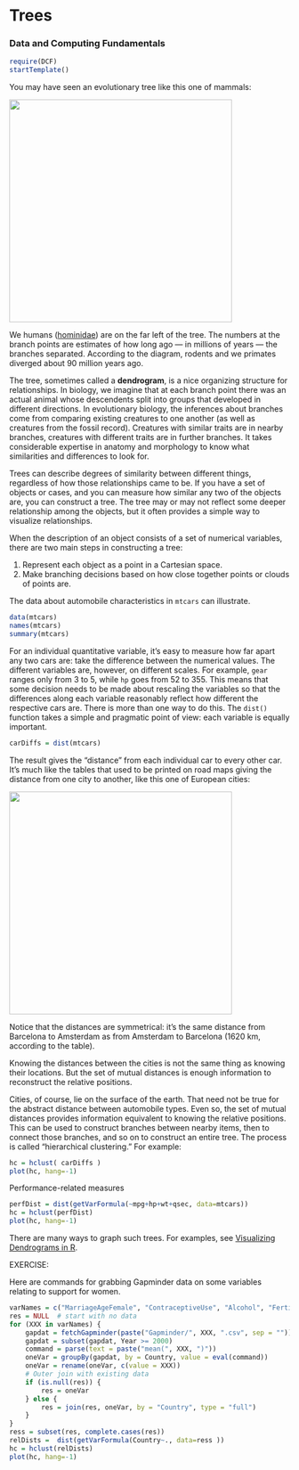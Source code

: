 Trees
=====================

### Data and Computing Fundamentals

```r
require(DCF)
startTemplate()
```

You may have seen an evolutionary tree like this one of mammals:

<a href="http://upload.wikimedia.org/wikipedia/commons/0/0e/An_evolutionary_tree_of_mammals.jpeg"><img src="http://upload.wikimedia.org/wikipedia/commons/0/0e/An_evolutionary_tree_of_mammals.jpeg" width=400></a>

We humans ([hominidae](http://en.wikipedia.org/wiki/Hominidae)) are on the far left of the tree.  The numbers at the branch points are estimates of how long ago --- in millions of years --- the branches separated.  According to the diagram, rodents and we primates diverged about 90 million years ago.

The tree, sometimes called a **dendrogram**, is a nice organizing structure for relationships.  In biology, we imagine that at each branch point there was an actual animal whose descendents split into groups that developed in different directions. In evolutionary biology, the inferences about branches come from comparing existing creatures to one another (as well as creatures from the fossil record).  Creatures with similar traits are in nearby branches, creatures with different traits are in further branches.  It takes considerable expertise in anatomy and morphology to know what similarities and differences to look for.

Trees can describe degrees of similarity between different things, regardless of how those relationships came to be.  If you have a set of objects or cases, and you can measure how similar any two of the objects are, you can construct a tree.  The tree may or may not reflect some deeper relationship among the objects, but it often provides a simple way to visualize relationships.

When the description of an object consists of a set of numerical variables, there are two main steps in constructing a tree:

1. Represent each object as a point in a Cartesian space.
2. Make branching decisions based on how close together points or clouds of points are.

The data about automobile characteristics in `mtcars` can illustrate.
```r
data(mtcars)
names(mtcars)
summary(mtcars)
```

For an individual quantitative variable, it's easy to measure how far apart any two cars are: take the difference between the numerical values.  The different variables are, however, on different scales.  For example, `gear` ranges only from 3 to 5, while `hp` goes from 52 to 355.  This means that some decision needs to be made about rescaling the variables so that the differences along each variable reasonably reflect how different the respective cars are.  There is more than one way to do this. The `dist()` function takes a simple and pragmatic point of view: each variable is equally important.
```r
carDiffs = dist(mtcars)
```
The result gives the "distance" from each individual car to every other car.  It's much like the tables that used to be printed on road maps giving the distance from one city to another, like this one of European cities:

<a href="http://www.ual.es/Universidad/AsEcon/images/ke.gif"><img src="http://www.ual.es/Universidad/AsEcon/images/ke.gif" width=400></a>

Notice that the distances are symmetrical: it's the same distance from Barcelona to Amsterdam as from Amsterdam to Barcelona (1620 km, according to the table).

Knowing the distances between the cities is not the same thing as knowing their locations.  But the set of mutual distances is enough information to reconstruct the relative positions.  

Cities, of course, lie on the surface of the earth.  That need not be true for the abstract distance between automobile types.  Even so, the set of mutual distances provides information equivalent to knowing the relative positions.  This can be used to construct branches between nearby items, then to connect those branches, and so on to construct an entire tree.  The process is called "hierarchical clustering."  For example:

```r
hc = hclust( carDiffs )
plot(hc, hang=-1)
```

Performance-related measures
```r
perfDist = dist(getVarFormula(~mpg+hp+wt+qsec, data=mtcars))
hc = hclust(perfDist)
plot(hc, hang=-1)
```

There are many ways to graph such trees.  For examples, see [Visualizing Dendrograms in R](http://rpubs.com/gaston/dendrograms).

EXERCISE:

Here are commands for grabbing Gapminder data on some variables relating to support for women.
```r
varNames = c("MarriageAgeFemale", "ContraceptiveUse", "Alcohol", "Fertility", "PrimaryEdCompletionFemale")
res = NULL  # start with no data
for (XXX in varNames) {
    gapdat = fetchGapminder(paste("Gapminder/", XXX, ".csv", sep = ""))
    gapdat = subset(gapdat, Year >= 2000)
    command = parse(text = paste("mean(", XXX, ")"))
    oneVar = groupBy(gapdat, by = Country, value = eval(command))
    oneVar = rename(oneVar, c(value = XXX))
    # Outer join with existing data
    if (is.null(res)) {
        res = oneVar
    } else {
        res = join(res, oneVar, by = "Country", type = "full")
    }
}
ress = subset(res, complete.cases(res))
relDists =  dist(getVarFormula(Country~., data=ress ))
hc = hclust(relDists)
plot(hc, hang=-1)
```
